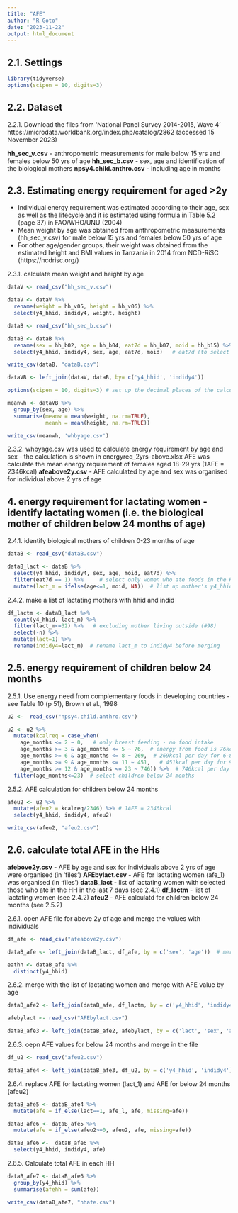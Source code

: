 ---
title: "AFE"
author: "R Goto"
date: "2023-11-22"
output: html_document
---
## 2.1. Settings
```{r eval=FALSE}
library(tidyverse)
options(scipen = 10, digits=3) 
```
## 2.2. Dataset

2.2.1. Download the files from 'National Panel Survey 2014-2015, Wave 4'
https://microdata.worldbank.org/index.php/catalog/2862
(accessed 15 November 2023)

**hh_sec_v.csv** - anthropometric measurements for male below 15 yrs and females below 50 yrs of age
**hh_sec_b.csv** - sex, age and identification of the biological mothers
**npsy4.child.anthro.csv** - including age in months 


## 2.3. Estimating energy requirement for aged >2y
- Individual energy requirement was estimated according to their age, sex as well as the lifecycle and it is estimated using formula in Table 5.2 (page 37) in FAO/WHO/UNU (2004) 
- Mean weight by age was obtained from anthropometric measurements (hh_sec_v.csv) for male below 15 yrs and females below 50 yrs of age
- For other age/gender groups, their weight was obtained from the estimated height and BMI values in Tanzania in 2014 from NCD-RiSC (https://ncdrisc.org/)

2.3.1. calculate mean weight and height by age
```{r eval=FALSE}
dataV <- read_csv("hh_sec_v.csv")

dataV <- dataV %>% 
  rename(weight = hh_v05, height = hh_v06) %>% 
  select(y4_hhid, indidy4, weight, height)

dataB <- read_csv("hh_sec_b.csv")

dataB <- dataB %>% 
  rename(sex = hh_b02, age = hh_b04, eat7d = hh_b07, moid = hh_b15) %>% 
  select(y4_hhid, indidy4, sex, age, eat7d, moid)   # eat7d (to select individual who consumed food in the HHs in the last 7 days), moid (identify biological mothers of children below 2 yrs of age)

write_csv(dataB, "dataB.csv")

dataVB <- left_join(dataV, dataB, by= c('y4_hhid', 'indidy4'))

options(scipen = 10, digits=3) # set up the decimal places of the calculated values

meanwh <- dataVB %>% 
  group_by(sex, age) %>% 
  summarise(meanw = mean(weight, na.rm=TRUE),
            meanh = mean(height, na.rm=TRUE))

write_csv(meanwh, 'whbyage.csv')  
```

2.3.2. whbyage.csv was used to calculate energy requirement by age and sex - the calculation is shown in  energyreq_2yrs-above.xlsx
AFE was calculate the mean energy requirement of females aged 18-29 yrs (1AFE = 2346kcal)
**afeabove2y.csv** - AFE calculated by age and sex was organised for individual above 2 yrs of age

## 4. energy requirement for lactating women - identify lactating women (i.e. the biological mother of children below 24 months of age)
2.4.1. identify biological mothers of children 0-23 months of age
```{r eval=FALSE}
dataB <- read_csv("dataB.csv")

dataB_lact <- dataB %>% 
  select(y4_hhid, indidy4, sex, age, moid, eat7d) %>% 
  filter(eat7d == 1) %>%     # select only women who ate foods in the HHs in the last 7 days
  mutate(lact_m = ifelse(age<=1, moid, NA))  # list up mother's y4_hhid in lact_m
```

2.4.2. make a list of lactating mothers with hhid and indid
```{r eval=FALSE}
df_lactm <- dataB_lact %>% 
  count(y4_hhid, lact_m) %>% 
  filter(lact_m<=32) %>%   # excluding mother living outside (#98)
  select(-n) %>% 
  mutate(lact=1) %>% 
  rename(indidy4=lact_m)  # rename lact_m to indidy4 before merging
```

## 2.5. energy requirement of children below 24 months
2.5.1. Use energy need from complementary foods in developing countries - see Table 10 (p 51), Brown et al., 1998
```{r eval=FALSE}
u2 <-  read_csv("npsy4.child.anthro.csv")

u2 <- u2 %>%
  mutate(kcalreq = case_when(
    age_months <= 2 ~ 0,   # only breast feeding - no food intake
    age_months >= 3 & age_months <= 5 ~ 76,  # energy from food is 76kcal per day for 3-5 months of age
    age_months >= 6 & age_months <= 8 ~ 269,  # 269kcal per day for 6-8 months of age
    age_months >= 9 & age_months <= 11 ~ 451,   # 451kcal per day for 9-11 months of age
    age_months >= 12 & age_months <= 23 ~ 746)) %>%  # 746kcal per day for 12-23 months of age
  filter(age_months<=23)  # select children below 24 months
```

2.5.2. AFE calculation for children below 24 months
```{r eval=FALSE}
afeu2 <- u2 %>% 
  mutate(afeu2 = kcalreq/2346) %>% # 1AFE = 2346kcal
  select(y4_hhid, indidy4, afeu2)

write_csv(afeu2, "afeu2.csv")
```

## 2.6. calculate total AFE in the HHs
**afebove2y.csv** - AFE by age and sex for individuals above 2 yrs of age were organised (in 'files')
**AFEbylact.csv** - AFE for lactating women (afe_1) was organised (in 'files')
**dataB_lact** - list of lactating women with selected those who ate in the HH in the last 7 days (see 2.4.1)
**df_lactm** - list of lactating women (see 2.4.2)
**afeu2** - AFE calculatd for children below 24 months (see 2.5.2)

2.6.1. open AFE file for abeve 2y of age and merge the values with individuals
```{r eval=FALSE}
df_afe <- read_csv("afeabove2y.csv")

dataB_afe <- left_join(dataB_lact, df_afe, by = c('sex', 'age'))  # merge with AFE except children below 24 months

eathh <- dataB_afe %>% 
  distinct(y4_hhid)
```

2.6.2. merge with the list of lactating women and merge with AFE value by age
```{r eval=FALSE}
dataB_afe2 <- left_join(dataB_afe, df_lactm, by = c('y4_hhid', 'indidy4'))  # merge with df_lactm (list of lactating mothers, see 4.2) and dataB_afe to identify lactating women with 1 in lact

afebylact <- read_csv("AFEbylact.csv") 

dataB_afe3 <- left_join(dataB_afe2, afebylact, by = c('lact', 'sex', 'age'))  # merge with AFE of lactating women by age
```

2.6.3. oepn AFE values for below 24 months and merge in the file
```{r eval=FALSE}
df_u2 <- read_csv("afeu2.csv")

dataB_afe4 <- left_join(dataB_afe3, df_u2, by = c('y4_hhid', 'indidy4'))  # merge with df_u2
```

2.6.4. replace AFE for lactating women (lact_1) and AFE for below 24 months (afeu2)
```{r eval=FALSE}
dataB_afe5 <- dataB_afe4 %>%
  mutate(afe = if_else(lact==1, afe_l, afe, missing=afe))

dataB_afe6 <- dataB_afe5 %>%
  mutate(afe = if_else(afeu2>=0, afeu2, afe, missing=afe))

dataB_afe6 <-  dataB_afe6 %>% 
  select(y4_hhid, indidy4, afe)
```

2.6.5. Calculate total AFE in each HH
```{r eval=FALSE}
dataB_afe7 <- dataB_afe6 %>% 
  group_by(y4_hhid) %>% 
  summarise(afehh = sum(afe))

write_csv(dataB_afe7, "hhafe.csv")
```






